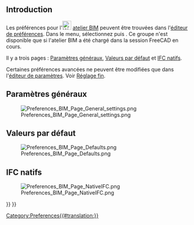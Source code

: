 <languages/>

{{Docnav/fr
|[[BIM_TogglePanels/fr|Bascule des panneaux inférieurs]]
|[[Native_IFC/fr|Native IFC]]
|[[BIM_Workbench/fr|Atelier BIM]]
|IconL=BIM_TogglePanels.svg
|IconR=
|IconC=Workbench_BIM.svg
}}

{{TOCright}}

== Introduction ==

Les préférences pour l'[[Image:Workbench_BIM.svg|24px]] [[BIM_Workbench/fr|atelier BIM]] peuvent être trouvées dans l'[[Preferences Editor/fr|éditeur de préférences]]. Dans le menu, sélectionnez {{MenuCommand|Édition → Préférences...}} puis {{MenuCommand|[[Image:Workbench_BIM.svg|16px]] BIM}}. Ce groupe n'est disponible que si l'atelier BIM a été chargé dans la session FreeCAD en cours.

Il y a trois pages : [[#Paramètres_généraux|Paramètres généraux]], [[#Valeurs_par_défaut|Valeurs par défaut]] et [[#IFC_natifs|IFC natifs]].

Certaines préférences avancées ne peuvent être modifiées que dans l'[[Std_DlgParameter/fr|éditeur de paramètres]]. Voir [[Fine-tuning/fr#Atelier_BIM|Réglage fin]].

<span id="General_settings"></span>
==Paramètres généraux==

[[Image:Preferences_BIM_Page_General_settings.png]]

<span id="Defaults"></span>
==Valeurs par défaut==

[[Image:Preferences_BIM_Page_Defaults.png]]

<span id="Native_IFC"></span>
== IFC natifs==

[[Image:Preferences_BIM_Page_NativeIFC.png]]


{{Docnav/fr
|[[BIM_TogglePanels/fr|Bascule des panneaux inférieurs]]
|[[Native_IFC/fr|Native IFC]]
|[[BIM_Workbench/fr|Atelier BIM]]
|IconL=BIM_TogglePanels.svg
|IconR=
|IconC=Workbench_BIM.svg
}}

{{BIM_Tools_navi{{#translation:}}}}
{{Userdocnavi{{#translation:}}}}
[[Category:Preferences{{#translation:}}]]